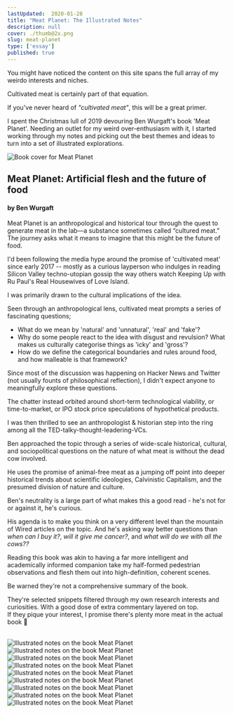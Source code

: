 ```yaml
---
lastUpdated:  2020-01-28
title: "Meat Planet: The Illustrated Notes"
description: null
cover: ./thumb@2x.png
slug: meat-planet
type: ['essay']
published: true
---
```


You might have noticed the content on this site spans the full array of my weirdo interests and niches. 

Cultivated meat is certainly part of that equation. 

If you've never heard of *"cultivated meat"*, this will be a great primer.

I spent the Christmas lull of 2019 devouring Ben Wurgaft's book 'Meat Planet'. 
Needing an outlet for my weird over-enthusiasm with it, I started working through my notes and picking out the best themes and ideas to turn into a set of illustrated explorations.

<TwoCol alignItems='start' imgPadding='2em'>

<img src="https://images.ucpress.edu/covers/isbn13/9780520295537.jpg" alt="Book cover for Meat Planet" />

<span>

## Meat Planet: Artificial flesh and the future of food

#### by Ben Wurgaft

Meat Planet is an anthropological and historical tour through the quest to generate meat in the lab—a substance sometimes called “cultured meat.” The journey asks what it means to imagine that this might be the future of food.

</span>


</TwoCol>

I'd been following the media hype around the promise of 'cultivated meat' since early 2017 -- mostly as a curious layperson who indulges in reading Silicon Valley techno-utopian gossip the way others watch Keeping Up with Ru Paul's Real Housewives of Love Island.

I was primarily drawn to the cultural implications of the idea.

Seen through an anthropological lens, cultivated meat prompts a series of fascinating questions;
- What do we mean by 'natural' and 'unnatural', 'real' and 'fake'?
- Why do some people react to the idea with disgust and revulsion? What makes us culturally categorise things as 'icky' and 'gross'?
- How do we define the categorical boundaries and rules around food, and how malleable is that framework?

Since most of the discussion was happening on Hacker News and Twitter (not usually founts of philosophical reflection), I didn't expect anyone to meaningfully explore these questions.

The chatter instead orbited around short-term technological viability, or time-to-market, or IPO stock price speculations of hypothetical products.

I was then thrilled to see an anthropologist & historian step into the ring among all the TED-talky-thought-leadering-VCs.

Ben approached the topic through a series of wide-scale historical, cultural, and sociopolitical questions on the nature of what meat is without the dead cow involved.

He uses the promise of animal-free meat as a jumping off point into deeper historical trends about scientific ideologies, Calvinistic Capitalism, and the presumed division of nature and culture.

Ben's neutrality is a large part of what makes this a good read - he's not for or against it, he's curious.

His agenda is to make you think on a very different level than the mountain of Wired articles on the topic. And he's asking way better questions than *when can I buy it?*, *will it give me cancer?*, and *what will do we with all the cows??*

Reading this book was akin to having a far more intelligent and academically informed companion take my half-formed pedestrian observations and flesh them out into high-definition, coherent scenes.

Be warned they're not a comprehensive summary of the book.

They're selected snippets filtered through my own research interests and curiosities. With a good dose of extra commentary layered on top.   
If they pique your interest, I promise there's plenty more meat in the actual book <span>🍖</span>

<br />

<Image src="https://res.cloudinary.com/dg3gyk0gu/image/upload/c_scale,f_auto,q_100,w_1200/v1589316249/maggieappleton.com/meat-planet/meat-1.jpg" alt="Illustrated notes on the book Meat Planet" />

<Image src="https://res.cloudinary.com/dg3gyk0gu/image/upload/c_scale,f_auto,q_100,w_1200/v1589316257/maggieappleton.com/meat-planet/meat-2.jpg" alt="Illustrated notes on the book Meat Planet" />

<Image src="https://res.cloudinary.com/dg3gyk0gu/image/upload/c_scale,f_auto,q_100,w_1200/v1589316258/maggieappleton.com/meat-planet/meat-3.jpg" alt="Illustrated notes on the book Meat Planet" />

<Image src="https://res.cloudinary.com/dg3gyk0gu/image/upload/c_scale,f_auto,q_100,w_1200/v1589316244/maggieappleton.com/meat-planet/meat-4.jpg" alt="Illustrated notes on the book Meat Planet" />

<Image src="https://res.cloudinary.com/dg3gyk0gu/image/upload/c_scale,f_auto,q_100,w_1200/v1589316250/maggieappleton.com/meat-planet/meat-5.jpg" alt="Illustrated notes on the book Meat Planet" />

<Image src="https://res.cloudinary.com/dg3gyk0gu/image/upload/c_scale,f_auto,q_100,w_1200/v1589316254/maggieappleton.com/meat-planet/meat-6.jpg" alt="Illustrated notes on the book Meat Planet" />

<Image src="https://res.cloudinary.com/dg3gyk0gu/image/upload/c_scale,f_auto,q_100,w_1200/v1589316259/maggieappleton.com/meat-planet/meat-7.jpg" alt="Illustrated notes on the book Meat Planet" />

<Image src="https://res.cloudinary.com/dg3gyk0gu/image/upload/c_scale,f_auto,q_100,w_1200/v1589316257/maggieappleton.com/meat-planet/meat-8.jpg" alt="Illustrated notes on the book Meat Planet" />

<Image src="https://res.cloudinary.com/dg3gyk0gu/image/upload/c_scale,f_auto,q_100,w_1200/v1589316251/maggieappleton.com/meat-planet/meat-9.jpg" alt="Illustrated notes on the book Meat Planet" />
